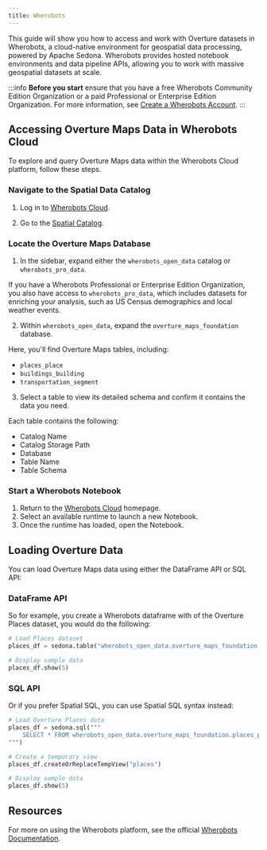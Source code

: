 ```yaml
---
title: Wherobots
---
```


This guide will show you how to access and work with Overture datasets in Wherobots, a cloud-native environment for geospatial data processing, powered by Apache Sedona. Wherobots provides hosted notebook environments and data pipeline APIs, allowing you to work with massive geospatial datasets at scale.  

:::info
**Before you start** ensure that you have a free Wherobots Community Edition Organization or a paid Professional or Enterprise Edition Organization. For more information, see [Create a Wherobots Account](https://docs.wherobots.com/latest/get-started/create-account/#create-or-join-an-organization).
:::

## Accessing Overture Maps Data in Wherobots Cloud
To explore and query Overture Maps data within the Wherobots Cloud platform, follow these steps.

### Navigate to the Spatial Data Catalog

1. Log in to [Wherobots Cloud](https://cloud.wherobots.com/).

2. Go to the [Spatial Catalog](https://cloud.wherobots.com/spatial-catalog).

### Locate the Overture Maps Database

1. In the sidebar, expand either the `wherobots_open_data` catalog or `wherobots_pro_data`. 

If you have a Wherobots Professional or Enterprise Edition Organization, you also have access to `wherobots_pro_data`, which includes datasets for enriching your analysis, such as US Census demographics and local weather events.

2. Within `wherobots_open_data`, expand the `overture_maps_foundation` database.

Here, you'll find Overture Maps tables, including:
- `places_place`
- `buildings_building`
- `transportation_segment`

3. Select a table to view its detailed schema and confirm it contains the data you need.

Each table contains the following:
- Catalog Name
- Catalog Storage Path
- Database
- Table Name
- Table Schema

### Start a Wherobots Notebook
1. Return to the [Wherobots Cloud](https://cloud.wherobots.com/) homepage.
2. Select an available runtime to launch a new Notebook.
3. Once the runtime has loaded, open the Notebook.

## Loading Overture Data

You can load Overture Maps data using either the DataFrame API or SQL API:

### DataFrame API

So for example, you create a Wherobots dataframe with of the Overture Places dataset, you would do the following:

```python
# Load Places dataset
places_df = sedona.table("wherobots_open_data.overture_maps_foundation.places_place")

# Display sample data
places_df.show(5)
```

### SQL API
Or if you prefer Spatial SQL, you can use Spatial SQL syntax instead:

```python
# Load Overture Places data
places_df = sedona.sql("""
    SELECT * FROM wherobots_open_data.overture_maps_foundation.places_place
""")

# Create a temporary view
places_df.createOrReplaceTempView("places")

# Display sample data
places_df.show(5)
```

## Resources
For more on using the Wherobots platform, see the official [Wherobots Documentation](https://docs.wherobots.com/).

